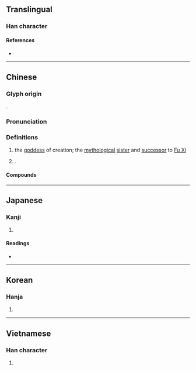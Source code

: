 {{also|娲}}
{{character info}}
==Translingual==

===Han character===
{{Han char|rn=38|rad=女|as=09|sn=12|four=47427|canj=VBBR|ids=⿰女咼}}

====References====
* {{Han ref|kx=0267.280|dkj=06533|dj=0535.030|hdz=21059.040|uh=5AA7|ud=23207|bh=B445|bd=46149}}

----

==Chinese==
{{zh-forms|s=娲}}

===Glyph origin===
{{Han etym}}
{{Han compound|女|咼|c1=s|c2=p|t1=female|ls=psc}}.

===Pronunciation===
{{zh-pron
|m=wā
|c=wo1,gwaa1
|h=pfs=
|md=
|mn=o
|w=
|mc=y
|oc=y
|cat=
}}

===Definitions===
{{zh-hanzi}}

# the [[goddess]] of creation; the [[mythological]] [[sister]] and [[successor]] to [[w:Fu Xi|Fu Xi]] 
# {{n-g|Used in}} {{zh-l|女娲}}.

====Compounds====
{{zh-der|女媧|女媧補天|媧皇}}

----

==Japanese==

===Kanji===
{{ja-kanji|grade=|rs=女09}}

# {{rfdef|ja|sort=女09}}

====Readings====
* {{ja-readings|on=[[かい]] (kai), [[け]] (ke), [[か]] (ka)|kun=}}

----

==Korean==

===Hanja===
{{ko-hanja|hangeul=[[왜]], [[과]]|rv=wae, gwa|mr=wae, kwa}}

# {{rfdef|ko|sort=女09}}

----

==Vietnamese==

===Han character===
{{vi-hantu|[[oa]]|rs=女09}}

# {{rfdef|vi|sort=女09}}